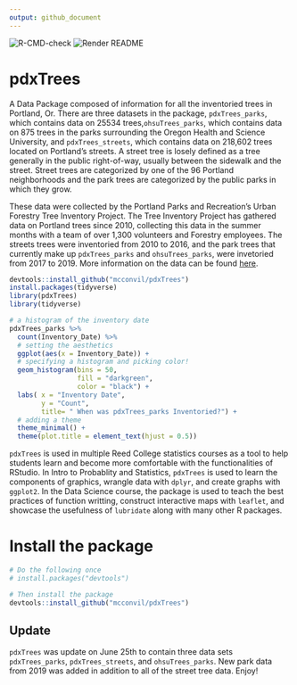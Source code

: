 ```yaml
---
output: github_document
---
```



![R-CMD-check](https://github.com/mcconvil/pdxTrees/workflows/R-CMD-check/badge.svg)
![Render README](https://github.com/mcconvil/pdxTrees/workflows/Render%20README/badge.svg)




# pdxTrees

A Data Package composed of information for all the inventoried trees in Portland, Or. There are three datasets in the package, `pdxTrees_parks`, which contains data on 25534 trees,`ohsuTrees_parks`, which contains data on 875 trees in the parks surrounding the Oregon Health and Science University, and `pdxTrees_streets`, which contains data on 218,602 trees located on Portland's streets. A street tree is losely defined as a tree generally in the public right-of-way, usually between the sidewalk and the street. Street trees are categorized by one of the 96 Portland neighborhoods and the park trees are categorized by the public parks in which they grow. 



These data were collected by the Portland Parks and Recreation's Urban Forestry Tree Inventory Project.  The Tree Inventory Project has gathered data on Portland trees since 2010, collecting this data in the summer months with a team of over 1,300 volunteers and Forestry employees. The streets trees were inventoried from 2010 to 2016, and the park trees that currently make up `pdxTrees_parks` and `ohsuTrees_parks`, were invetoried from 2017 to 2019. More information on the data can be found [here](https://www.portlandoregon.gov/parks/article/501565).

```r

devtools::install_github("mcconvil/pdxTrees")
install.packages(tidyverse)
library(pdxTrees)
library(tidyverse)

```

```r
# a histogram of the inventory date 
pdxTrees_parks %>%   
  count(Inventory_Date) %>%  
  # setting the aesthetics
  ggplot(aes(x = Inventory_Date)) +   
  # specifying a histogram and picking color! 
  geom_histogram(bins = 50,               
                 fill = "darkgreen", 
                 color = "black") + 
  labs( x = "Inventory Date", 
        y = "Count", 
        title= " When was pdxTrees_parks Inventoried?") + 
  # adding a theme 
  theme_minimal() + 
  theme(plot.title = element_text(hjust = 0.5))

```





`pdxTrees` is used in multiple Reed College statistics courses as a tool to help students learn and become more comfortable with the functionalities of RStudio. In Intro to Probablity and Statistics, `pdxTrees` is used to learn the components of graphics, wrangle data with `dplyr`, and create graphs with `ggplot2`. In the Data Science course, the package is used to teach the best practices of function writting, construct interactive maps with `leaflet`, and showcase the usefulness of `lubridate` along with many other R packages. 




# Install the package

```r
# Do the following once
# install.packages("devtools")

# Then install the package
devtools::install_github("mcconvil/pdxTrees")
```

## Update 
`pdxTrees` was update on June 25th  to contain three data sets `pdxTrees_parks`, `pdxTrees_streets`, and `ohsuTrees_parks`. New park data from 2019 was added in addition to all of the street tree data. Enjoy! 


